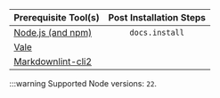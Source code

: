 | Prerequisite Tool(s)                                              | Post Installation Steps   |
| ----------------------------------------------------------------- | :-----------------------: |
| [Node.js (and npm)](https://nodejs.org/en)                        | `docs.install`            |
| [Vale](https://vale.sh/)                                          |                           |
| [Markdownlint-cli2](https://github.com/DavidAnson/markdownlint)   |                           |

:::warning Supported Node versions: `22`.